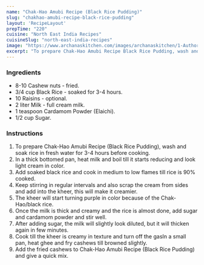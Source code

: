 ---
name: "Chak-Hao Amubi Recipe (Black Rice Pudding)"
slug: "chakhao-amubi-recipe-black-rice-pudding"
layout: 'RecipeLayout'
prepTime: "220"
cuisine: "North East India Recipes"
cuisineSlug: "north-east-india-recipes"
image: "https://www.archanaskitchen.com/images/archanaskitchen/1-Author/Shaheen_Ali/CHAK_HAO_AMUBI__BLACK_RICE_PUDDING.jpg"
excerpt: "To prepare Chak-Hao Amubi Recipe Black Rice Pudding, wash and soak rice in fresh water for 3-4 hours before cooking"
---

### Ingredients

- 8-10 Cashew nuts - fried.
- 3/4 cup Black Rice - soaked for 3-4 hours.
- 10 Raisins - optional.
- 2 liter Milk - full cream milk.
- 1 teaspoon Cardamom Powder (Elaichi).
- 1/2 cup Sugar.

### Instructions

1. To prepare Chak-Hao Amubi Recipe (Black Rice Pudding), wash and soak rice in fresh water for 3-4 hours before cooking.
1. In a thick bottomed pan, heat milk and boil till it starts reducing and look light cream in color.
1. Add soaked black rice and cook in medium to low flames till rice is 90% cooked.
1. Keep stirring in regular intervals and also scrap the cream from sides and add into the kheer, this will make it creamier.
1. The kheer will start turning purple in color because of the Chak-Hao/black rice.
1. Once the milk is thick and creamy and the rice is almost done, add sugar and cardamom powder and stir well.
1. After adding sugar, the milk will slightly look diluted, but it will thicken again in few minutes.
1. Cook till the kheer is creamy in texture and turn off the gasIn a small pan, heat ghee and fry cashews till browned slightly.
1. Add the fried cashews to Chak-Hao Amubi Recipe (Black Rice Pudding) and give a quick mix.
